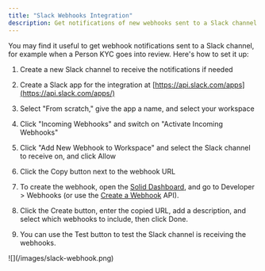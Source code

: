 ```yaml
---
title: "Slack Webhooks Integration"
description: Get notifications of new webhooks sent to a Slack channel
---
```


You may find it useful to get webhook notifications sent to a Slack channel, for example when a Person KYC goes into review. Here's how to set it up:

1. Create a new Slack channel to receive the notifications if needed

2. Create a Slack app for the integration at [https://api.slack.com/apps](https://api.slack.com/apps/)‍

3.  Select "From scratch," give the app a name, and select your workspace

4.  Click "Incoming Webhooks" and switch on "Activate Incoming Webhooks"

5. Click "Add New Webhook to Workspace" and select the Slack channel to receive on, and click Allow

6. Click the Copy button next to the webhook URL

7. To create the webhook, open the [Solid Dashboard](https://dashboard.solidfi.com/), and go to Developer > Webhooks (or use the [Create a Webhook](https://www.solidfi.com/docs/create-a-webhook) API).

8. Click the Create button, enter the copied URL, add a description, and select which webhooks to include, then click Done.

9. You can use the Test button to test the Slack channel is receiving the webhooks.

<Frame>![](/images/slack-webhook.png)</Frame>